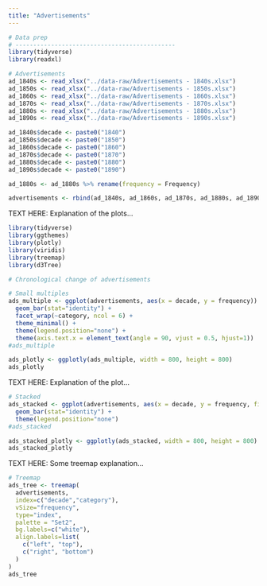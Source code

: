 ```yaml
---
title: "Advertisements"
---
```


```r
# Data prep 
# ---------------------------------------------
library(tidyverse)
library(readxl)

# Advertisements
ad_1840s <- read_xlsx("../data-raw/Advertisements - 1840s.xlsx")
ad_1850s <- read_xlsx("../data-raw/Advertisements - 1850s.xlsx")
ad_1860s <- read_xlsx("../data-raw/Advertisements - 1860s.xlsx")
ad_1870s <- read_xlsx("../data-raw/Advertisements - 1870s.xlsx")
ad_1880s <- read_xlsx("../data-raw/Advertisements - 1880s.xlsx")
ad_1890s <- read_xlsx("../data-raw/Advertisements - 1890s.xlsx")

ad_1840s$decade <- paste0("1840")
ad_1850s$decade <- paste0("1850")
ad_1860s$decade <- paste0("1860")
ad_1870s$decade <- paste0("1870")
ad_1880s$decade <- paste0("1880")
ad_1890s$decade <- paste0("1890")

ad_1880s <- ad_1880s %>% rename(frequency = Frequency)

advertisements <- rbind(ad_1840s, ad_1860s, ad_1870s, ad_1880s, ad_1890s)
```

TEXT HERE: Explanation of the plots...

```r
library(tidyverse)
library(ggthemes)
library(plotly)
library(viridis)
library(treemap)
library(d3Tree)

# Chronological change of advertisements

# Small multiples
ads_multiple <- ggplot(advertisements, aes(x = decade, y = frequency)) +
  geom_bar(stat="identity") +
  facet_wrap(~category, ncol = 6) +
  theme_minimal() +
  theme(legend.position="none") +
  theme(axis.text.x = element_text(angle = 90, vjust = 0.5, hjust=1))
#ads_multiple

ads_plotly <- ggplotly(ads_multiple, width = 800, height = 800)
ads_plotly
```

TEXT HERE: Explanation of the plot...

```r
# Stacked
ads_stacked <- ggplot(advertisements, aes(x = decade, y = frequency, fill = category)) +
  geom_bar(stat="identity") +
  theme(legend.position="none")
#ads_stacked

ads_stacked_plotly <- ggplotly(ads_stacked, width = 800, height = 800)
ads_stacked_plotly
```

TEXT HERE: Some treemap explanation...

```r
# Treemap
ads_tree <- treemap(
  advertisements, 
  index=c("decade","category"),
  vSize="frequency",
  type="index",
  palette = "Set2",
  bg.labels=c("white"),
  align.labels=list(
    c("left", "top"),
    c("right", "bottom")
  )
) 
ads_tree
```
